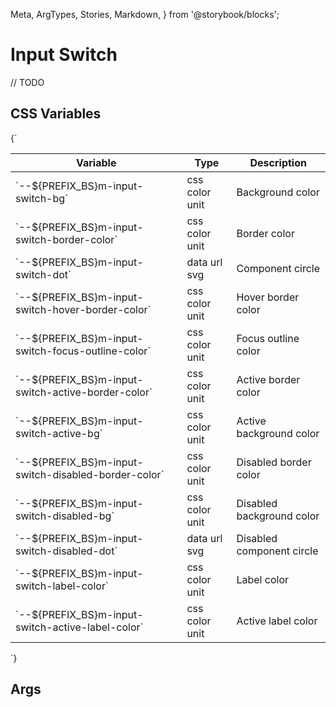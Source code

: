   Meta,
  ArgTypes,
  Stories,
  Markdown,
} from '@storybook/blocks';


# Input Switch

// TODO

## CSS Variables
<Markdown>
  {`

  | Variable                                              | Type            | Description                   |
  |-------------------------------------------------------|-----------------|-------------------------------|
  | \`--${PREFIX_BS}m-input-switch-bg\`                   | css color unit  | Background color              |
  | \`--${PREFIX_BS}m-input-switch-border-color\`         | css color unit  | Border color                  |
  | \`--${PREFIX_BS}m-input-switch-dot\`                  | data url svg    | Component circle              |
  | \`--${PREFIX_BS}m-input-switch-hover-border-color\`   | css color unit  | Hover border color            |
  | \`--${PREFIX_BS}m-input-switch-focus-outline-color\`  | css color unit  | Focus outline color           |
  | \`--${PREFIX_BS}m-input-switch-active-border-color\`  | css color unit  | Active border color           |
  | \`--${PREFIX_BS}m-input-switch-active-bg\`            | css color unit  | Active background color       |
  | \`--${PREFIX_BS}m-input-switch-disabled-border-color\`| css color unit  | Disabled border color         |
  | \`--${PREFIX_BS}m-input-switch-disabled-bg\`          | css color unit  | Disabled background color     |
  | \`--${PREFIX_BS}m-input-switch-disabled-dot\`         | data url svg    | Disabled component circle     |
  | \`--${PREFIX_BS}m-input-switch-label-color\`          | css color unit  | Label color                   |
  | \`--${PREFIX_BS}m-input-switch-active-label-color\`   | css color unit  | Active label color            |

  `}
</Markdown>

## Args
<Meta of={MInputSwitchStories} />

<ArgTypes of={MInputSwitchStories} />

<Stories />
